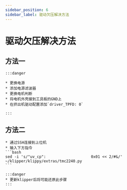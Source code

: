 ```yaml
---
sidebar_position: 6
sidebar_label: 驱动欠压解决方法
---
```



# 驱动欠压解决方法

## 方法一

    :::danger

    * 更换电源
    * 添加电源滤波器
    * 更换电机判断
    * 将电机外壳接到工具板的GND上
    * 在挤出机驱动配置添加`driver_TPFD: 0`

    :::

## 方法二
    * 通过SSH连接到上位机
    * 输入下方指令
    ```bash
    sed -i 's/"uv_cp":                    0x01 << 2/#&/' ~/klipper/klippy/extras/tmc2240.py
    ```

    :::danger
    * 更新klipper后将可能还原此步骤
    :::
